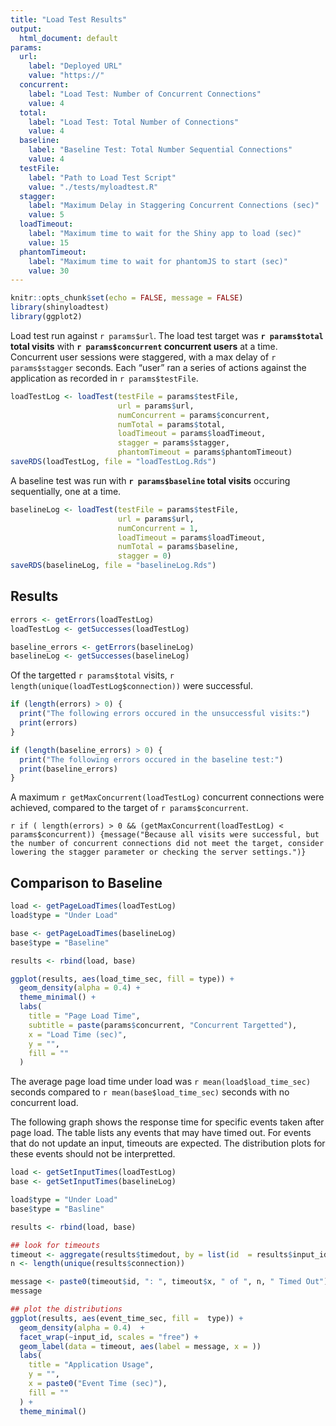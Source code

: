 ```yaml
---
title: "Load Test Results"
output: 
  html_document: default
params: 
  url:
    label: "Deployed URL"
    value: "https://"
  concurrent:
    label: "Load Test: Number of Concurrent Connections"
    value: 4
  total: 
    label: "Load Test: Total Number of Connections"
    value: 4
  baseline:
    label: "Baseline Test: Total Number Sequential Connections"
    value: 4
  testFile:
    label: "Path to Load Test Script"
    value: "./tests/myloadtest.R"
  stagger: 
    label: "Maximum Delay in Staggering Concurrent Connections (sec)"
    value: 5
  loadTimeout:
    label: "Maximum time to wait for the Shiny app to load (sec)"
    value: 15
  phantomTimeout:
    label: "Maximum time to wait for phantomJS to start (sec)"
    value: 30
---
```


```r
knitr::opts_chunk$set(echo = FALSE, message = FALSE)
library(shinyloadtest)
library(ggplot2)
```

Load test run against `r params$url`. The load test target was **`r params$total` total visits** with **`r params$concurrent` concurrent users** at a time. Concurrent user sessions were staggered, with a max delay of `r params$stagger` seconds. Each "user" ran a series of actions against the application as recorded in `r params$testFile`.

```r
loadTestLog <- loadTest(testFile = params$testFile, 
                        url = params$url,
                        numConcurrent = params$concurrent,
                        numTotal = params$total, 
                        loadTimeout = params$loadTimeout,
                        stagger = params$stagger,
                        phantomTimeout = params$phantomTimeout)
saveRDS(loadTestLog, file = "loadTestLog.Rds")
```

A baseline test was run with **`r params$baseline` total visits** occuring sequentially, one at a time.

```r
baselineLog <- loadTest(testFile = params$testFile, 
                        url = params$url,
                        numConcurrent = 1,
                        loadTimeout = params$loadTimeout,
                        numTotal = params$baseline, 
                        stagger = 0)
saveRDS(baselineLog, file = "baselineLog.Rds")
```


## Results

```r
errors <- getErrors(loadTestLog)
loadTestLog <- getSuccesses(loadTestLog)

baseline_errors <- getErrors(baselineLog)
baselineLog <- getSuccesses(baselineLog)

```


Of the targetted `r params$total` visits, `r length(unique(loadTestLog$connection))` were successful. 

```r
if (length(errors) > 0) {
  print("The following errors occured in the unsuccessful visits:")
  print(errors)
}

if (length(baseline_errors) > 0) {
  print("The following errors occured in the baseline test:")
  print(baseline_errors)
}

```

A maximum `r getMaxConcurrent(loadTestLog)` concurrent connections were achieved, compared to the target of `r params$concurrent`.

`r if ( length(errors) > 0 && (getMaxConcurrent(loadTestLog) < params$concurrent)) {message("Because all visits were successful, but the number of concurrent connections did not meet the target, consider lowering the stagger parameter or checking the server settings.")}`


## Comparison to Baseline

```r
load <- getPageLoadTimes(loadTestLog) 
load$type = "Under Load"

base <- getPageLoadTimes(baselineLog)
base$type = "Baseline"

results <- rbind(load, base)

ggplot(results, aes(load_time_sec, fill = type)) + 
  geom_density(alpha = 0.4) +
  theme_minimal() +
  labs(
    title = "Page Load Time",
    subtitle = paste(params$concurrent, "Concurrent Targetted"),
    x = "Load Time (sec)",
    y = "", 
    fill = ""
  )
```

The average page load time under load was `r mean(load$load_time_sec)` seconds compared to `r mean(base$load_time_sec)` seconds with no concurrent load.

The following graph shows the response time for specific events taken after page load. The table lists any events that may have timed out. For events that do not update an input, timeouts are expected. The distribution plots for these events should not be interpretted.

```r
load <- getSetInputTimes(loadTestLog)
base <- getSetInputTimes(baselineLog)

load$type = "Under Load"
base$type = "Basline"

results <- rbind(load, base)

## look for timeouts
timeout <- aggregate(results$timedout, by = list(id  = results$input_id), FUN = sum)
n <- length(unique(results$connection))

message <- paste0(timeout$id, ": ", timeout$x, " of ", n, " Timed Out")
message
```



```r
## plot the distributions
ggplot(results, aes(event_time_sec, fill =  type)) +
  geom_density(alpha = 0.4)  +
  facet_wrap(~input_id, scales = "free") +
  geom_label(data = timeout, aes(label = message, x = ))
  labs(
    title = "Application Usage",
    y = "",
    x = paste0("Event Time (sec)"),
    fill = ""
  ) +
  theme_minimal()
```

